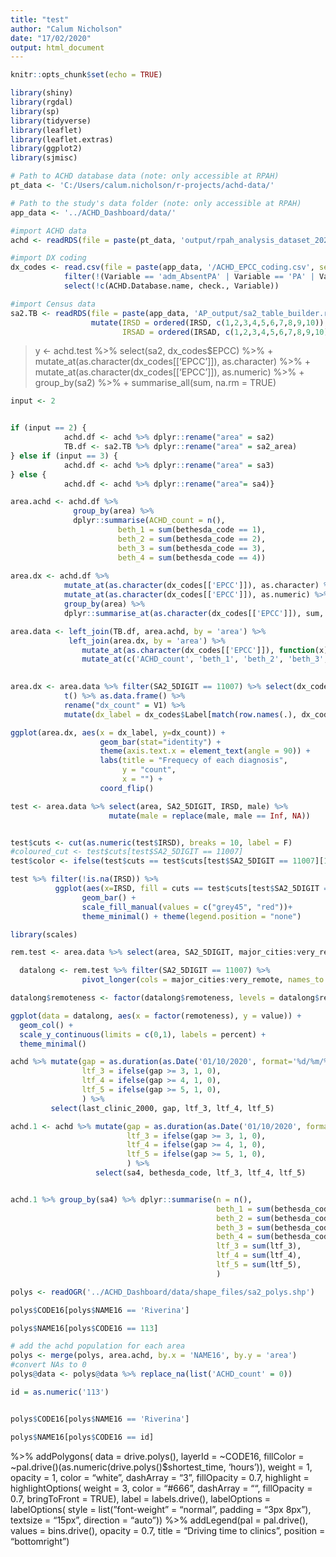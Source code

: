 ```yaml
---
title: "test"
author: "Calum Nicholson"
date: "17/02/2020"
output: html_document
---
```


```r
knitr::opts_chunk$set(echo = TRUE)

library(shiny)
library(rgdal)
library(sp)
library(tidyverse)
library(leaflet)
library(leaflet.extras)
library(ggplot2)
library(sjmisc)
```

``` r
# Path to ACHD database data (note: only accessible at RPAH)
pt_data <- 'C:/Users/calum.nicholson/r-projects/achd-data/'

# Path to the study's data folder (note: only accessible at RPAH)
app_data <- '../ACHD_Dashboard/data/'

#import ACHD data
achd <- readRDS(file = paste(pt_data, 'output/rpah_analysis_dataset_2021-02-05.rds', sep=""))

#import DX coding
dx_codes <- read.csv(file = paste(app_data, '/ACHD_EPCC_coding.csv', sep=""), fileEncoding="UTF-8-BOM") %>% 
            filter(!(Variable == 'adm_AbsentPA' | Variable == 'PA' | Variable == "achd_id")) %>%
            select(!c(ACHD.Database.name, check., Variable))

#import Census data
sa2.TB <- readRDS(file = paste(app_data, 'AP_output/sa2_table_builder.rds', sep="")) %>%
                  mutate(IRSD = ordered(IRSD, c(1,2,3,4,5,6,7,8,9,10)),
                         IRSAD = ordered(IRSAD, c(1,2,3,4,5,6,7,8,9,10)))
```

> y <- achd.test %>% select(sa2, dx_codes$EPCC) %>%
+                    mutate_at(as.character(dx_codes[['EPCC']]), as.character) %>% 
+                    mutate_at(as.character(dx_codes[['EPCC']]), as.numeric) %>%
+                    group_by(sa2) %>%
+                    summarise_all(sum, na.rm = TRUE)

``` r
input <- 2


if (input == 2) {
            achd.df <- achd %>% dplyr::rename("area" = sa2)
            TB.df <- sa2.TB %>% dplyr::rename("area" = sa2_area)
} else if (input == 3) {
            achd.df <- achd %>% dplyr::rename("area" = sa3)
} else {
            achd.df <- achd %>% dplyr::rename("area"= sa4)}

area.achd <- achd.df %>%
              group_by(area) %>%
              dplyr::summarise(ACHD_count = n(), 
                        beth_1 = sum(bethesda_code == 1),
                        beth_2 = sum(bethesda_code == 2), 
                        beth_3 = sum(bethesda_code == 3), 
                        beth_4 = sum(bethesda_code == 4))
                
area.dx <- achd.df %>%
            mutate_at(as.character(dx_codes[['EPCC']]), as.character) %>% 
            mutate_at(as.character(dx_codes[['EPCC']]), as.numeric) %>%
            group_by(area) %>% 
            dplyr::summarise_at(as.character(dx_codes[['EPCC']]), sum, na.rm = TRUE)

area.data <- left_join(TB.df, area.achd, by = 'area') %>% 
             left_join(area.dx, by = 'area') %>%
                mutate_at(as.character(dx_codes[['EPCC']]), function(x) replace(x, is.na(x), 0)) %>%
                mutate_at(c('ACHD_count', 'beth_1', 'beth_2', 'beth_3', 'beth_4'), function(x) replace(x, is.na(x), 0))
                          
```

``` r
area.dx <- area.data %>% filter(SA2_5DIGIT == 11007) %>% select(dx_codes$EPCC) %>% 
            t() %>% as.data.frame() %>% 
            rename("dx_count" = V1) %>% 
            mutate(dx_label = dx_codes$Label[match(row.names(.), dx_codes$EPCC)])

ggplot(area.dx, aes(x = dx_label, y=dx_count)) + 
                    geom_bar(stat="identity") +
                    theme(axis.text.x = element_text(angle = 90)) +
                    labs(title = "Frequecy of each diagnosis", 
                         y = "count",
                         x = "") +
                    coord_flip()
```

``` r

test <- area.data %>% select(area, SA2_5DIGIT, IRSD, male) %>%
                      mutate(male = replace(male, male == Inf, NA))


test$cuts <- cut(as.numeric(test$IRSD), breaks = 10, label = F)
#coloured_cut <- test$cuts[test$SA2_5DIGIT == 11007]
test$color <- ifelse(test$cuts == test$cuts[test$SA2_5DIGIT == 11007][1], "Selected", "")

test %>% filter(!is.na(IRSD)) %>%
          ggplot(aes(x=IRSD, fill = cuts == test$cuts[test$SA2_5DIGIT == 11007][1])) +
                geom_bar() +
                scale_fill_manual(values = c("grey45", "red"))+
                theme_minimal() + theme(legend.position = "none")
```

``` r
library(scales)

rem.test <- area.data %>% select(area, SA2_5DIGIT, major_cities:very_remote) 

  datalong <- rem.test %>% filter(SA2_5DIGIT == 11007) %>%
                pivot_longer(cols = major_cities:very_remote, names_to = "remoteness")

datalong$remoteness <- factor(datalong$remoteness, levels = datalong$remoteness)

ggplot(data = datalong, aes(x = factor(remoteness), y = value)) +
  geom_col() +
  scale_y_continuous(limits = c(0,1), labels = percent) +
  theme_minimal()

```

``` r
achd %>% mutate(gap = as.duration(as.Date('01/10/2020', format='%d/%m/%Y') - last_clinic_2000) / dyears(1),
                ltf_3 = ifelse(gap >= 3, 1, 0),
                ltf_4 = ifelse(gap >= 4, 1, 0),
                ltf_5 = ifelse(gap >= 5, 1, 0),
                ) %>%
         select(last_clinic_2000, gap, ltf_3, ltf_4, ltf_5)

```


``` r
achd.1 <- achd %>% mutate(gap = as.duration(as.Date('01/10/2020', format='%d/%m/%Y') - last_clinic_2000) / dyears(1),
                          ltf_3 = ifelse(gap >= 3, 1, 0),
                          ltf_4 = ifelse(gap >= 4, 1, 0),
                          ltf_5 = ifelse(gap >= 5, 1, 0),
                          ) %>%
                   select(sa4, bethesda_code, ltf_3, ltf_4, ltf_5)


achd.1 %>% group_by(sa4) %>% dplyr::summarise(n = n(), 
                                              beth_1 = sum(bethesda_code == 1), 
                                              beth_2 = sum(bethesda_code == 2),
                                              beth_3 = sum(bethesda_code == 3),
                                              beth_4 = sum(bethesda_code == 4),
                                              ltf_3 = sum(ltf_3),
                                              ltf_4 = sum(ltf_4),
                                              ltf_5 = sum(ltf_5),
                                              )
````





```r
polys <- readOGR('../ACHD_Dashboard/data/shape_files/sa2_polys.shp')
```



``` r
polys$CODE16[polys$NAME16 == 'Riverina']

polys$NAME16[polys$CODE16 == 113]
```

``` r
# add the achd population for each area 
polys <- merge(polys, area.achd, by.x = 'NAME16', by.y = 'area')
#convert NAs to 0
polys@data <- polys@data %>% replace_na(list('ACHD_count' = 0))

```


``` r
id = as.numeric('113')


polys$CODE16[polys$NAME16 == 'Riverina']

polys$NAME16[polys$CODE16 == id]
```


%>%
            addPolygons(
                data = drive.polys(),
                layerId = ~CODE16,
                fillColor = ~pal.drive()(as.numeric(drive.polys()$shortest_time, 'hours')),
                weight = 1,
                opacity = 1,
                color = "white",
                dashArray = "3",
                fillOpacity = 0.7,
                highlight = highlightOptions(
                    weight = 3,
                    color = "#666",
                    dashArray = "",
                    fillOpacity = 0.7,
                    bringToFront = TRUE),
                label = labels.drive(),
                labelOptions = labelOptions(
                    style = list("font-weight" = "normal", padding = "3px 8px"),
                    textsize = "15px",
                    direction = "auto")) %>%
            addLegend(pal = pal.drive(), 
                      values = bins.drive(), 
                      opacity = 0.7, 
                      title = "Driving time to clinics",
                      position = "bottomright")
        


